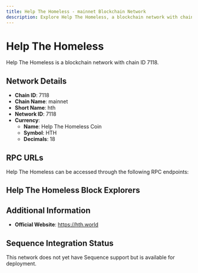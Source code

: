 ```yaml
--- 
title: Help The Homeless - mainnet Blockchain Network
description: Explore Help The Homeless, a blockchain network with chain ID 7118. Learn about its native currency, Help The Homeless Coin, and how to interact with the network.
---
```


# Help The Homeless

Help The Homeless is a blockchain network with chain ID 7118.

## Network Details

- **Chain ID**: 7118
- **Chain Name**: mainnet
- **Short Name**: hth
- **Network ID**: 7118
- **Currency**: 
  - **Name**: Help The Homeless Coin
  - **Symbol**: HTH
  - **Decimals**: 18

## RPC URLs

Help The Homeless can be accessed through the following RPC endpoints:



## Help The Homeless Block Explorers



## Additional Information

- **Official Website**: https://hth.world

## Sequence Integration Status

This network does not yet have Sequence support but is available for deployment.
